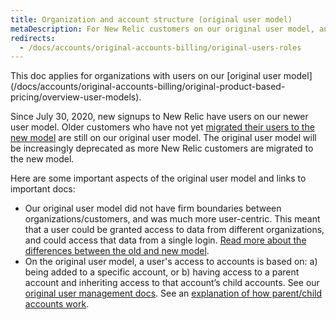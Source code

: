 ```yaml
---
title: Organization and account structure (original user model)
metaDescription: For New Relic customers on our original user model, an explanation of the account structure.
redirects:
  - /docs/accounts/original-accounts-billing/original-users-roles
---
```


<Callout variant="important">
  This doc applies for organizations with users on our [original user model](/docs/accounts/original-accounts-billing/original-product-based-pricing/overview-user-models).
</Callout>

Since July 30, 2020, new signups to New Relic have users on our newer user model. Older customers who have not yet [migrated their users to the new model](/docs/accounts/original-accounts-billing/original-users-roles/user-migration) are still on our original user model. The original user model will be increasingly deprecated as more New Relic customers are migrated to the new model.

Here are some important aspects of the original user model and links to important docs:

* Our original user model did not have firm boundaries between organizations/customers, and was much more user-centric. This meant that a user could be granted access to data from different organizations, and could access that data from a single login. [Read more about the differences between the old and new model](/docs/accounts/original-accounts-billing/original-product-based-pricing/overview-user-models).
* On the original user model, a user's access to accounts is based on: a) being added to a specific account, or b) having access to a parent account and inheriting access to that account’s child accounts. See our [original user management docs](/docs/accounts/original-accounts-billing/original-users-roles). See an [explanation of how parent/child accounts work](/docs/accounts/original-accounts-billing/original-users-roles/mastersub-account-structure).
